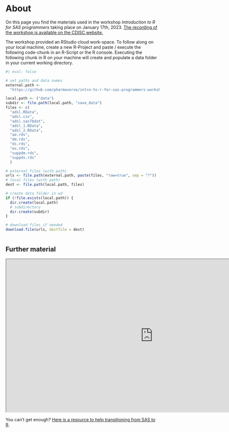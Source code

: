 # About {.unnumbered}

On this page you find the materials used in the workshop *Introduction to R for SAS programmers* taking place on January 17th, 2023.
[The recording of the workshop is available on the CDISC website.](https://www.cdisc.org/events/webinar/pre-admiral-hackathon-workshop-introduction-r-sas-programmers) 

The workshop provided an RStudio cloud work-space.
To follow along on your local machine, create a new R-Project and paste / execute the following code-chunk in an R-Script or the R console. 
Executing the following chunk in R on your machine will create and populate a data folder in your current working directory.

<!-- If you work on the RStudio cloud instance provided by us via link, you do not need to run this chunk.   -->
```r
#| eval: false

# set paths and data names
external.path <- 
  "https://github.com/pharmaverse/intro-to-r-for-sas-programmers-workshop/blob/main/data"

local.path <- ("data")
subdir <- file.path(local.path, "save_data")
files <- c(
  "adsl.RData", 
  "adsl.csv", 
  "adsl.sas7bdat", 
  "adsl_1.RData", 
  "adsl_2.RData", 
  "ae.rds", 
  "dm.rds", 
  "ds.rds",
  "ex.rds",
  "suppdm.rds",
  "suppds.rds"
  )

# external files (with path)
urls <- file.path(external.path, paste(files, "raw=true", sep = "?"))
# local files (with path)
dest <- file.path(local.path, files)

# create data folder in wd
if (!file.exists(local.path)) {
  dir.create(local.path)
  # subdirectory
  dir.create(subdir)
}

# download files if needed
download.file(urls, destfile = dest)
  
```







## Further material

<iframe src="https://posit.co/wp-content/uploads/2022/10/sas-r.pdf" title="sas to R cheat sheet" width="960" height="500"></iframe>

You can't get enough? [Here is a resource to help transitioning from SAS to R](https://bayer-group.github.io/sas2r/).

